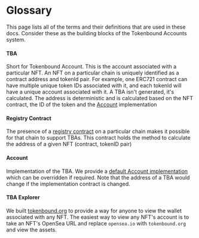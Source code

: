 # Glossary

This page lists all of the terms and their definitions that are used in these docs. Consider these as the building blocks of the Tokenbound Accounts system.

#### TBA

Short for Tokenbound Account. This is the account associated with a particular NFT. An NFT on a particular chain is uniquely identified as a contract address and tokenId pair. For example, one ERC721 contract can have multiple unique token IDs associated with it, and each tokenId will have a unique account associated with it. A TBA isn't generated, it's calculated. The address is deterministic and is calculated based on the NFT contract, the ID of the token and the [Account](/contracts/account) implementation

#### Registry Contract

The presence of a [registry contract](/contracts/registry) on a particular chain makes it possible for that chain to support TBAs. This contract holds the method to calculate the address of a given NFT (contract, tokenID pair)

#### Account

Implementation of the TBA. We provide a [default Account implementation](/contracts/account) which can be overridden if required. Note that the address of a TBA would change if the implementation contract is changed.

#### TBA Explorer

We built [tokenbound.org](https://tokenbound.org) to provide a way for anyone to view the wallet associated with any NFT. The easiest way to view any NFT's account is to take an NFT's OpenSea URL and replace `opensea.io` with `tokenbound.org` and view the assets.
